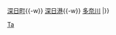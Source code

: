 {{鐵道路線|
| 模板名稱 = 多奈川線
| 名稱 = [[File:Nankai group logo.svg|20px|南海電氣鐵道|link=南海電氣鐵道]] <small>[[南海電氣鐵道]]</small> [[多奈川線]] [[File:Nankai mainline symbol.svg|15px|多奈川線|link=多奈川線]]
| 代表色 = #0065af
| 背景顏色 = #FFFFFF 
| 車站列表 = [[岬公園站|岬公園]]{{-w}} [[深日町站|深日町]]{{-w}} [[深日港站|深日港]]{{-w}} [[多奈川站|多奈川]]
|}}<noinclude>
[[Category:南海電氣鐵道路線模板|Ta]]
</noinclude>